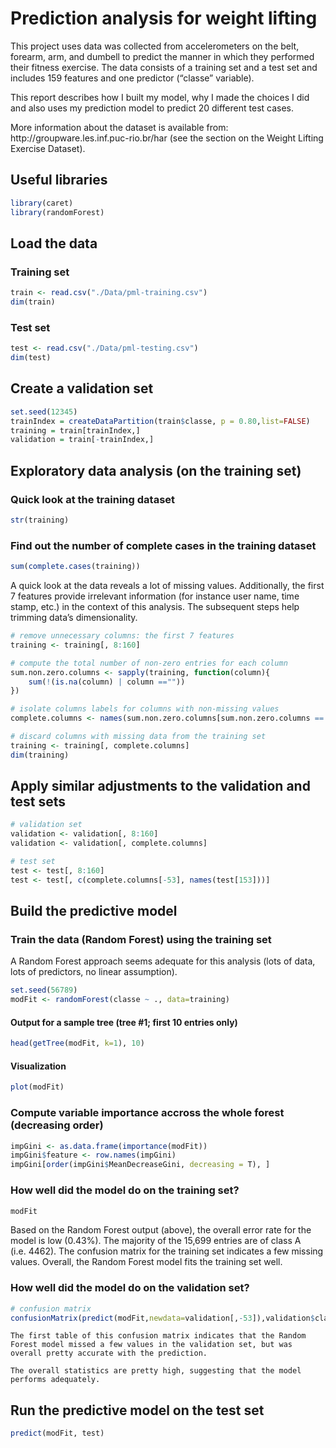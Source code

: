Prediction analysis for weight lifting
========================================================


This project uses data was collected from accelerometers on the belt, forearm, arm, and dumbell to predict the manner in which they performed their fitness exercise. The data consists of a training set and a test set and includes 159 features and one predictor ("classe" variable).

This report describes how I built my model, why I made the choices I did and also uses my prediction model to predict 20 different test cases. 

More information about the dataset is available from: 
http://groupware.les.inf.puc-rio.br/har (see the section on the Weight Lifting Exercise Dataset).


## Useful libraries

```r
library(caret)
library(randomForest)
```


## Load the data
### Training set
```r
train <- read.csv("./Data/pml-training.csv")
dim(train)
```

### Test set
```r
test <- read.csv("./Data/pml-testing.csv")
dim(test)
```

## Create a validation set
```r
set.seed(12345)
trainIndex = createDataPartition(train$classe, p = 0.80,list=FALSE)
training = train[trainIndex,]
validation = train[-trainIndex,]
```

## Exploratory data analysis (on the training set)
### Quick look at the training dataset
```r
str(training)
```

### Find out the number of complete cases in the training dataset
```r
sum(complete.cases(training))
```



A quick look at the data reveals a lot of missing values. Additionally, the first 7 features provide irrelevant information (for instance user name, time stamp, etc.) in the context of this analysis. The subsequent steps help trimming data's dimensionality.


```r
# remove unnecessary columns: the first 7 features 
training <- training[, 8:160]

# compute the total number of non-zero entries for each column
sum.non.zero.columns <- sapply(training, function(column){
    sum(!(is.na(column) | column ==""))
})

# isolate columns labels for columns with non-missing values
complete.columns <- names(sum.non.zero.columns[sum.non.zero.columns == length(training$classe)])

# discard columns with missing data from the training set
training <- training[, complete.columns]
dim(training)
```


## Apply similar adjustments to the validation and test sets

```r
# validation set
validation <- validation[, 8:160]
validation <- validation[, complete.columns]

# test set
test <- test[, 8:160]
test <- test[, c(complete.columns[-53], names(test[153]))]
```


## Build the predictive model
### Train the data (Random Forest) using the training set

A Random Forest approach seems adequate for this analysis (lots of data, lots of predictors, no linear assumption).


```r
set.seed(56789)
modFit <- randomForest(classe ~ ., data=training)
```

#### Output for a sample tree (tree #1; first 10 entries only)
```r
head(getTree(modFit, k=1), 10)
```

#### Visualization
```r
plot(modFit)
```

### Compute variable importance accross the whole forest (decreasing order)
```r
impGini <- as.data.frame(importance(modFit))
impGini$feature <- row.names(impGini)
impGini[order(impGini$MeanDecreaseGini, decreasing = T), ]
```

### How well did the model do on the training set?
```r
modFit
```


Based on the Random Forest output (above), the overall error rate for the model is low (0.43%). The majority of the 15,699 entries are of class A (i.e. 4462). The confusion matrix for the training set indicates a few missing values. Overall, the Random Forest model fits the training set well.


### How well did the model do on the validation set?
```r
# confusion matrix
confusionMatrix(predict(modFit,newdata=validation[,-53]),validation$classe)
```

```
The first table of this confusion matrix indicates that the Random Forest model missed a few values in the validation set, but was overall pretty accurate with the prediction.

The overall statistics are pretty high, suggesting that the model performs adequately.
```

## Run the predictive model on the test set
```r
predict(modFit, test)
```
